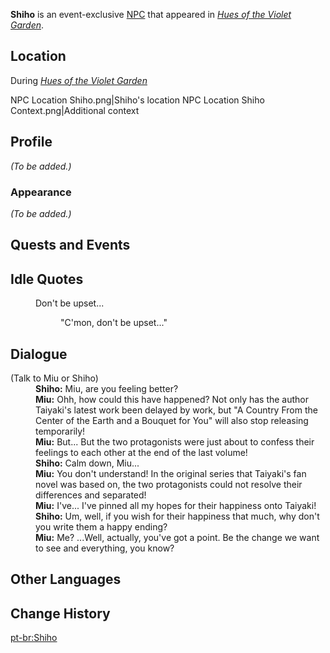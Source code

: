 {{Meta
<!-- Remove this template after adding the missing info -->
|missing_NPC_profile  = yes
}}
{{Character Infobox
|type             = Event NPC
|image            = NPC Shiho.png
|region           = Inazuma
|location         = Inazuma
}}
'''Shiho''' is an event-exclusive [[NPC]] that appeared in ''[[Hues of the Violet Garden]]''.

==Location==
;During ''[[Hues of the Violet Garden]]''
<gallery>
NPC Location Shiho.png|Shiho's location
NPC Location Shiho Context.png|Additional context
</gallery>

==Profile==
<!-- detailed story/lore information goes here -->
''(To be added.)''

===Appearance===
''(To be added.)''

==Quests and Events==
{{Quests and Events}}

==Idle Quotes==
{{Dialogue Start}}
: {{DIcon|Idle}} Don't be upset...
:: {{A|VO Shiho Irodori 01.ogg}} "C'mon, don't be upset..."
{{Dialogue End}}

==Dialogue==
{{Dialogue Start}}
;(Talk to Miu or Shiho)
:'''Shiho:''' Miu, are you feeling better?
:'''Miu:''' Ohh, how could this have happened? Not only has the author Taiyaki's latest work been delayed by work, but "A Country From the Center of the Earth and a Bouquet for You" will also stop releasing temporarily!
:'''Miu:''' But... But the two protagonists were just about to confess their feelings to each other at the end of the last volume!
:'''Shiho:''' Calm down, Miu...
:'''Miu:''' You don't understand! In the original series that Taiyaki's fan novel was based on, the two protagonists could not resolve their differences and separated!
:'''Miu:''' I've... I've pinned all my hopes for their happiness onto Taiyaki!
:'''Shiho:''' Um, well, if you wish for their happiness that much, why don't you write them a happy ending?
:'''Miu:''' Me? ...Well, actually, you've got a point. Be the change we want to see and everything, you know?
{{Dialogue End}}

==Other Languages==
{{Other Languages|default_hidden = 1
|en      = Shiho
|zhs     = 志穗
|zhs_rm  = Zhìsuì
|zht     = 志穗
|zht_rm  = Zhìsuì
|ja      = 志穂
|ja_rm   = Shiho
|ko      = 시호
|es      = Shiho
|fr      = Shiho
|ru      = Сихо
|th      = Shiho
|vi      = Shiho
|de      = Shiho
|id      = Shiho
|pt      = Shiho
}}

==Change History==
{{Change History|2.6}}

[[pt-br:Shiho]]